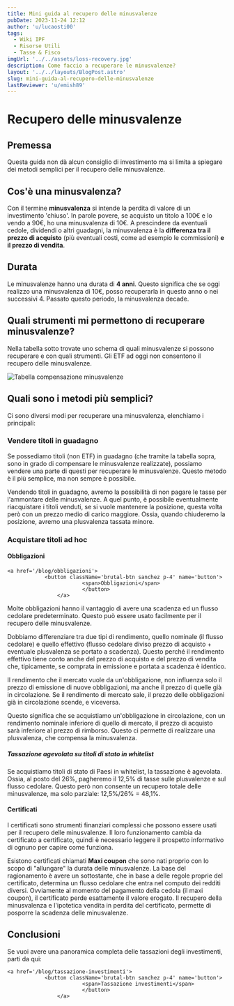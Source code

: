 ```yaml
---
title: Mini guida al recupero delle minusvalenze
pubDate: 2023-11-24 12:12
author: 'u/lucaosti00'
tags:
  - Wiki IPF
  - Risorse Utili
  - Tasse & Fisco
imgUrl: '../../assets/loss-recovery.jpg'
description: Come faccio a recuperare le minusvalenze?
layout: '../../layouts/BlogPost.astro'
slug: mini-guida-al-recupero-delle-minusvalenze
lastReviewer: 'u/emish89'
---
```



# **Recupero delle minusvalenze**

## Premessa

Questa guida non dà alcun consiglio di investimento ma si limita a spiegare dei metodi semplici per il recupero delle minusvalenze.

## Cos'è una minusvalenza?

Con il termine **minusvalenza** si intende la perdita di valore di un investimento 'chiuso'. 
In parole povere, se acquisto un titolo a 100€ e lo vendo a 90€, ho una minusvalenza di 10€. 
A prescindere da eventuali cedole, dividendi o altri guadagni, la minusvalenza è 
la **differenza tra il prezzo di acquisto** (più eventuali costi, come ad esempio le commissioni) **e il prezzo di vendita**.

## Durata

Le minusvalenze hanno una durata di **4 anni**. 
Questo significa che se oggi realizzo una minusvalenza di 10€, posso recuperarla in questo anno o nei successivi 4. 
Passato questo periodo, la minusvalenza decade.

## Quali strumenti mi permettono di recuperare minusvalenze?

Nella tabella sotto trovate uno schema di quali minusvalenze si possono recuperare e con quali strumenti. 
Gli ETF ad oggi non consentono il recupero delle minusvalenze.

![Tabella compensazione minusvalenze](../../assets/minus.jpg)

## Quali sono i metodi più semplici?

Ci sono diversi modi per recuperare una minusvalenza, elenchiamo i principali:

### Vendere titoli in guadagno

Se possediamo titoli (non ETF) in guadagno (che tramite la tabella sopra, sono in grado di compensare le minusvalenze realizzate), 
possiamo vendere una parte di questi per recuperare le minusvalenze. Questo metodo è il più semplice, ma non sempre è possibile.

Vendendo titoli in guadagno, avremo la possibilità di non pagare le tasse per l'ammontare delle minusvalenze. 
A quel punto, è possibile eventualmente riacquistare i titoli venduti, se si vuole mantenere la posizione, questa volta però con un prezzo medio di carico maggiore.
Ossia, quando chiuderemo la posizione, avremo una plusvalenza tassata minore.

### Acquistare titoli ad hoc

#### Obbligazioni

    <a href='/blog/obbligazioni'>
                <button className='brutal-btn sanchez p-4' name='button'>
                            <span>Obbligazioni</span>
                            </button>
                    </a>

Molte obbligazioni hanno il vantaggio di avere una scadenza ed un flusso cedolare predeterminato. Questo può essere usato facilmente per il recupero delle minusvalenze.

Dobbiamo differenziare tra due tipi di rendimento, quello nominale (il flusso cedolare) 
e quello effettivo (flusso cedolare diviso prezzo di acquisto + eventuale plusvalenza se portato a scadenza). 
Questo perché il rendimento effettivo tiene conto anche del prezzo di acquisto e del prezzo di vendita che, tipicamente, 
se comprata in emissione e portata a scadenza è identico.

Il rendimento che il mercato vuole da un'obbligazione, non influenza solo il prezzo di emissione di nuove obbligazioni, ma anche il prezzo di quelle già in circolazione. 
Se il rendimento di mercato sale, il prezzo delle obbligazioni già in circolazione scende, e viceversa.

Questo significa che se acquistiamo un'obbligazione in circolazione, con un rendimento nominale inferiore di quello di mercato, 
il prezzo di acquisto sarà inferiore al prezzo di rimborso. Questo ci permette di realizzare una plusvalenza, che compensa la minusvalenza.

##### Tassazione agevolata su titoli di stato in whitelist

Se acquistiamo titoli di stato di Paesi in whitelist, la tassazione è agevolata. 
Ossia, al posto del 26%, pagheremo il 12,5% di tasse sulle plusvalenze e sul flusso cedolare. 
Questo però non consente un recupero totale delle minusvalenze, ma solo parziale: 12,5%/26% = 48,1%.

#### Certificati

I certificati sono strumenti finanziari complessi che possono essere usati per il recupero delle minusvalenze. 
Il loro funzionamento cambia da certificato a certificato, quindi è necessario leggere il prospetto informativo di ognuno per capire come funziona.

Esistono certificati chiamati **Maxi coupon** che sono nati proprio con lo scopo di "allungare" la durata delle minusvalenze.
La base del ragionamento è avere un sottostante, che in base a delle regole proprie del certificato, 
determina un flusso cedolare che entra nel computo dei redditi diversi. 
Ovviamente al momento del pagamento della cedola (il maxi coupon), il certificato perde esattamente il valore erogato.
Il recupero della minusvalenza e l'ipotetica vendita in perdita del certificato, permette di posporre la scadenza delle minusvalenze.

## Conclusioni

Se vuoi avere una panoramica completa delle tassazioni degli investimenti, parti da qui:

    <a href='/blog/tassazione-investimenti'>
                <button className='brutal-btn sanchez p-4' name='button'>
                            <span>Tassazione investimenti</span>
                            </button>
                    </a>
